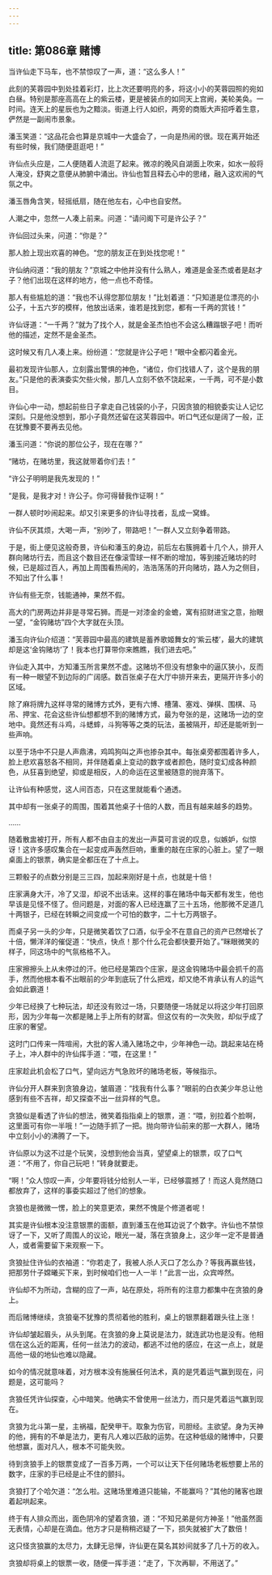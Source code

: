 ```yaml
---
---
---
```

title: 第086章 赌博
---





当许仙走下马车，也不禁惊叹了一声，道：“这么多人！”

此刻的芙蓉园中到处挂着彩灯，比上次还要明亮的多，将这小小的芙蓉园照的宛如白昼。特别是那座高高在上的紫云楼，更是被装点的如同天上宫阙，美轮美奂。一时间。连天上的星辰也为之黯淡。街道上行人如织，两旁的商贩大声招呼着生意，俨然是一副闹市景象。

潘玉笑道：“这品花会也算是京城中一大盛会了，一向是热闹的很。现在离开始还有些时候，我们随便逛逛吧！”

许仙点头应是，二人便随着人流逛了起来。微凉的晚风自湖面上吹来，如水一般将人淹没，舒爽之意便从肺腑中涌出。许仙也暂且释去心中的思绪，融入这欢闹的气氛之中。

潘玉唇角含笑，轻摇纸扇，随在他左右，心中也自安然。

人潮之中，忽然一人凑上前来。问道：“请问阁下可是许公子？”

许仙回过头来，问道：“你是？”

那人脸上现出欢喜的神色。“您的朋友正在到处找您呢！”

许仙纳闷道：“我的朋友？”京城之中他并没有什么熟人，难道是金圣杰或者是赵才子？他们出现在这样的地方，他一点也不奇怪。

那人有些尴尬的道：“我也不认得您那位朋友！”比划着道：“只知道是位漂亮的小公子，十五六岁的模样，他放出话来，谁若是找到您，都有一千两的赏钱！”

许仙讶道：“一千两？”就为了找个人，就是金圣杰怕也不会这么糟蹋银子吧！而听他的描述，定然不是金圣杰。

这时候又有几人凑上来。纷纷道：“您就是许公子吧！”眼中全都闪着金光。

最初发现许仙那人，立刻露出警惧的神色，“诸位，你们找错人了，这个是我的朋友。”只是他的表演委实欠些火候，那几人立刻不依不饶起来，一千两，可不是小数目。

许仙心中一动，想起前些日子拿走自己钱袋的小子，只因贪狼的相貌委实让人记忆深刻。只是他没想到，那小子竟然还留在这芙蓉园中。听口气还似是阔了一般，正在犹豫要不要再去见他。

潘玉问道：“你说的那位公子，现在在哪？”

“赌坊，在赌坊里，我这就带着你们去！”

“许公子明明是我先发现的！”

“是我，是我才对！许公子。你可得替我作证啊！”

一群人顿时吵闹起来。却又引来更多的许仙寻找者，乱成一窝蜂。

许仙不厌其烦，大喝一声，“别吵了，带路吧！”一群人又立刻争着带路。

于是，街上便见这般奇景，许仙和潘玉的身边，前后左右簇拥着十几个人，排开人群向赌坊行去，而且这个数目还在像滚雪球一样不断的增加，等到接近赌坊的时候，已是超过百人，再加上周围看热闹的，浩浩荡荡的开向赌坊，路人为之侧目，不知出了什么事！

许仙有些无奈，钱能通神，果然不假。

高大的门房两边并非是寻常石狮。而是一对漆金的金蟾，寓有招财进宝之意，抬眼一望，“金钩赌坊”四个大字就在头顶。

潘玉向许仙介绍道：“芙蓉园中最高的建筑是蓄养歌姬舞女的‘紫云楼’，最大的建筑却是这‘金钩赌坊’了！我本也打算带你来瞧瞧，我们进去吧。”

许仙走入其中，方知潘玉所言果然不虚。这赌坊不但没有想象中的逼仄狭小，反而有一种一眼望不到边际的广阔感。数百张桌子在大厅中排开来去，更隔开许多小的区域。

除了麻将牌九这样寻常的赌博方式外，更有六博、槽蒲、塞戏、弹棋、围棋、马吊、押宝、花会这些许仙想都想不到的赌博方式，最为夸张的是，这赌场一边的空地中。竟然还有斗鸡，斗蟋蟀，斗狗等等之类的玩法，虽被隔开，却还是能听到一些声响。

以至于场中不只是人声鼎沸，鸡鸣狗叫之声也掺杂其中。每张桌旁都围着许多人，脸上悲欢喜怒各不相同，并伴随着桌上变动的数字或者颜色，随时变幻成各种颜色，从狂喜到绝望，抑或是相反，人的命运在这里被随意的抛弃落下。

让许仙有种感觉，这人间百态，只在这里就能看个通透。

其中却有一张桌子的周围，围着其他桌子十倍的人数，而且有越来越多的趋势。

……

随着散盅被打开，所有人都不由自主的发出一声莫可言说的叹息，似嫉妒，似惊讶！这许多感叹集合在一起变成声轰然巨响，重重的敲在庄家的心脏上。望了一眼桌面上的银票，确实是全都压在了十点上。

三颗骰子的点数分别是三三四，加起来刚好是十点，也就是十倍！

庄家满身大汗，冷了又湿，却说不出话来。这样的事在赌场中每天都有发生，他也早该是见怪不怪了。但问题是，对面的客人已经连赢了三十五场，他那微不足道几十两银子，已经在转瞬之间变成一个可怕的数字，二十七万两银子。

而桌子另一头的少年，只是微笑着饮了口酒，似乎全不在意自己的资产已然增长了十倍，懒洋洋的催促道：“快点，快点！那个什么花会都快要开始了。”眯眼微笑的样子，同这场中的气氛格格不入。

庄家擦擦头上从未停过的汗。他已经是第四个庄家，是这金钩赌场中最会抓千的高手，然而他根本看不出眼前的少年到底玩了什么把戏，却又绝不肯承认有人的运气会如此霸道！

少年已经换了七种玩法，却还没有败过一场，只要随便一场就足以将这少年打回原形，因为少年每一次都是赌上手上所有的财富。但这仅有的一次失败，却似乎成了庄家的奢望。

这时门口传来一阵喧闹，大批的客人涌入赌场之中，少年神色一动。跳起来站在椅子上，冲人群中的许仙挥手道：“喂，在这里！”

庄家趁此机会松了口气，望向远方气急败坏的赌场老板，等候指示。

许仙分开人群来到贪狼身边，皱眉道：“找我有什么事？”眼前的白衣美少年总让他感到有些不吉祥，却又探查不出一丝异样的气息。

贪狼似是看透了许仙的想法，微笑着指指桌上的银票，道：“喂，别拉着个脸啊，这里面可有你一半哦！”一边随手抓了一把。抛向带许仙前来的那一大群人，赌场中立刻小小的沸腾了一下。

许仙原以为这不过是个玩笑，没想到他会当真，望望桌上的银票，叹了口气道：“不用了，你自己玩吧！”转身就要走。

“啊！”众人惊叹一声，少年要将钱分给别人一半，已经够震撼了！而这人竟然随口都放弃了，这样的事委实超过了他们的想象。

贪狼也是微微一愣，脸上的笑意更浓，果然不愧是个修道者呢！

其实是许仙根本没注意银票的面额，直到潘玉在他耳边说了个数字。许仙也不禁惊讶了一下，又听了周围人的议论，眼光一凝，落在贪狼身上，这少年一定不是普通人，或者需要留下来观察一下。

贪狼扯住许仙的衣袖道：“你若走了，我被人杀人灭口了怎么办？等我再赢些钱，把那劳什子嫦曦买下来，到时候咱们也一人一半！”此言一出，众宾哗然。

许仙却不为所动，含糊的应了一声，站在原处，将所有的注意力都集中在贪狼的身上。

而后赌博继续，贪狼毫不犹豫的贯彻着他的胜利，桌上的银票翻着跟头往上涨！

许仙却皱起眉头，从头到尾。在贪狼的身上莫说是法力，就连武功也是没有。他相信在这么近的距离，任何一丝法力的波动，都逃不过他的感应，在这一点上，就是高他一级的地仙也难以隐藏。

如今的情况就意味着，对方根本没有施展任何法术，真的是凭着运气赢到现在，问题是，这可能吗？

贪狼任凭许仙探查，心中暗笑。他确实不曾使用一丝法力，而只是凭着运气赢到现在。

贪狼为北斗第一星，主祸福，配癸甲干。取象为伤官，司胆经。主欲望。身为天神的他，拥有的不单是法力，更有凡人难以匹敌的运势。在这种低级的赌博中，只要他想赢，面对凡人，根本不可能失败。

待到贪狼手上的银票变成了一百多万两，一个可以让天下任何赌场老板想要上吊的数字，庄家的手已经是止不住的颤抖。

贪狼打了个哈欠道：“怎么啦。这赌场里难道只能输，不能赢吗？”其他的赌客也跟着起哄起来。

终于有人排众而出，面色阴冷的望着贪狼，道：“不知兄弟是何方神圣！”他虽然面无表情，心却是在滴血。他方才只是稍稍迟疑了一下，损失就被扩大了数倍！

这只怪贪狼赢的太尽力，太肆无忌惮，许仙更在莫名其妙间就多了几十万的收入。

贪狼却将桌上的银票一收，随便一挥手道：“走了，下次再聊，不用送了。”